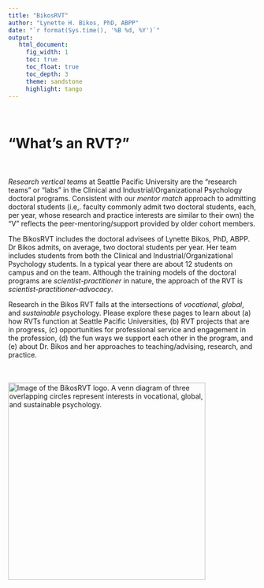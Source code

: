```yaml
---
title: "BikosRVT"
author: "Lynette H. Bikos, PhD, ABPP"
date: "`r format(Sys.time(), '%B %d, %Y')`"
output: 
   html_document:
     fig_width: 1
     toc: true
     toc_float: true
     toc_depth: 3
     theme: sandstone
     highlight: tango
---
```

<br>

# "What's an RVT?"  <br>

<div class = "col-md-8">
<br><br>
*Research vertical teams* at Seattle Pacific University are the "research teams" or "labs" in the Clinical and Industrial/Organizational Psychology doctoral programs. Consistent with our *mentor match* approach to admitting doctoral students (i.e,. faculty commonly admit two doctoral students, each, per year, whose research and practice interests are similar to their own) the "V" reflects the peer-mentoring/support provided by older cohort members. <br>

The BikosRVT includes the doctoral advisees of Lynette Bikos, PhD, ABPP.  Dr Bikos admits, on average, two doctoral students per year. Her team includes students from both the Clinical and Industrial/Organizational Psychology students. In a typical year there are about 12 students on campus and on the team. Although the training models of the doctoral programs are *scientist-practitioner* in nature, the approach of the RVT is *scientist-practitioner-advocacy*.

Research in the Bikos RVT falls at the intersections of *vocational*, *global*, and *sustainable* psychology.  Please explore these pages to learn about (a) how RVTs function at Seattle Pacific Universities, (b) RVT projects that are in progress, (c) opportunities for professional service and engagement in the profession, (d) the fun ways we support each other in the program, and (e) about Dr. Bikos and her approaches to teaching/advising, research, and practice.
</div>


<div class = "col-md-4">
<br><br>
![*Image of the BikosRVT logo. A venn diagram of three overlapping circles represent interests in vocational, global, and sustainable psychology*.](research-team-2020-2.png){#id .class width=400}
</div>